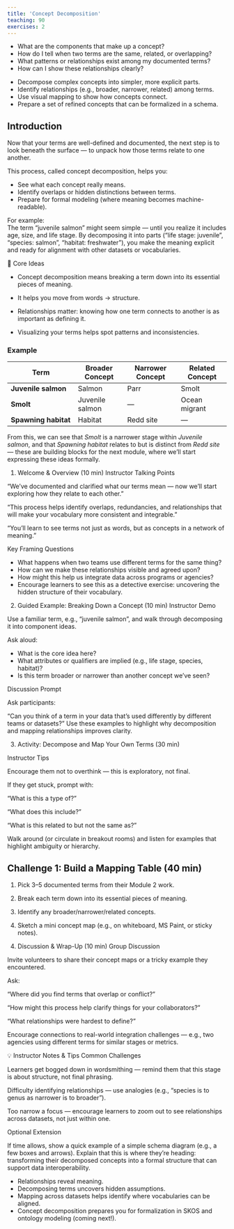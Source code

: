 ```yaml
---
title: 'Concept Decomposition'
teaching: 90
exercises: 2
---
```


:::::::::::::::::::::::::::::::::::::: questions 

- What are the components that make up a concept?
- How do I tell when two terms are the same, related, or overlapping?
- What patterns or relationships exist among my documented terms?
- How can I show these relationships clearly?

::::::::::::::::::::::::::::::::::::::::::::::::

::::::::::::::::::::::::::::::::::::: objectives

- Decompose complex concepts into simpler, more explicit parts.
- Identify relationships (e.g., broader, narrower, related) among terms.
- Use visual mapping to show how concepts connect.
- Prepare a set of refined concepts that can be formalized in a schema.

::::::::::::::::::::::::::::::::::::::::::::::::

## Introduction 

Now that your terms are well-defined and documented, the next step is to look beneath the surface — to unpack how those terms relate to one another.

This process, called concept decomposition, helps you:

- See what each concept really means.
- Identify overlaps or hidden distinctions between terms.
- Prepare for formal modeling (where meaning becomes machine-readable).

For example:  
The term “juvenile salmon” might seem simple — until you realize it includes age, size, and life stage. By decomposing it into parts (“life stage: juvenile”, “species: salmon”, “habitat: freshwater”), you make the meaning explicit and ready for alignment with other datasets or vocabularies.

:::::::::::::::::: callout

🧩 Core Ideas

- Concept decomposition means breaking a term down into its essential pieces of meaning.

- It helps you move from words → structure.

- Relationships matter: knowing how one term connects to another is as important as defining it.

- Visualizing your terms helps spot patterns and inconsistencies.

::::::::::::::::::::::::::

### Example

| Term                 | Broader Concept | Narrower Concept | Related Concept |
| -------------------- | --------------- | ---------------- | --------------- |
| **Juvenile salmon**  | Salmon          | Parr             | Smolt           |
| **Smolt**            | Juvenile salmon | —                | Ocean migrant   |
| **Spawning habitat** | Habitat         | Redd site        | —               |


From this, we can see that _Smolt_ is a narrower stage within _Juvenile salmon_, and that _Spawning habitat_ relates to but is distinct from _Redd site_ — these are building blocks for the next module, where we’ll start expressing these ideas formally.

::::::::::::::::::::::::::::::::::::::: instructor

1. Welcome & Overview (10 min)
Instructor Talking Points

“We’ve documented and clarified what our terms mean — now we’ll start exploring how they relate to each other.”

“This process helps identify overlaps, redundancies, and relationships that will make your vocabulary more consistent and integrable.”

“You’ll learn to see terms not just as words, but as concepts in a network of meaning.”

Key Framing Questions

- What happens when two teams use different terms for the same thing?
- How can we make these relationships visible and agreed upon?
- How might this help us integrate data across programs or agencies?
- Encourage learners to see this as a detective exercise: uncovering the hidden structure of their vocabulary.

2. Guided Example: Breaking Down a Concept (10 min)
Instructor Demo

Use a familiar term, e.g., “juvenile salmon”, and walk through decomposing it into component ideas.

Ask aloud:

- What is the core idea here?
- What attributes or qualifiers are implied (e.g., life stage, species, habitat)?
- Is this term broader or narrower than another concept we’ve seen?

Discussion Prompt

Ask participants:

“Can you think of a term in your data that’s used differently by different teams or datasets?”
Use these examples to highlight why decomposition and mapping relationships improves clarity.

3. Activity: Decompose and Map Your Own Terms (30 min)

Instructor Tips

Encourage them not to overthink — this is exploratory, not final.

If they get stuck, prompt with:

“What is this a type of?”

“What does this include?”

“What is this related to but not the same as?”

Walk around (or circulate in breakout rooms) and listen for examples that highlight ambiguity or hierarchy.

::::::::::::::::::::::::::::::::::::::::::::::::::


::::::::::::::::::::::::::::::::::::: challenge 

## Challenge 1: Build a Mapping Table (40 min)

1. Pick 3–5 documented terms from their Module 2 work.

2. Break each term down into its essential pieces of meaning.

3. Identify any broader/narrower/related concepts.

4. Sketch a mini concept map (e.g., on whiteboard, MS Paint, or sticky notes).

:::::::::::::::::::::::::::::::::::::::::::::::

::::::::::::::::::::::::::::::::::::::: instructor

4. Discussion & Wrap-Up (10 min)
Group Discussion

Invite volunteers to share their concept maps or a tricky example they encountered.

Ask:

“Where did you find terms that overlap or conflict?”

“How might this process help clarify things for your collaborators?”

“What relationships were hardest to define?”

Encourage connections to real-world integration challenges — e.g., two agencies using different terms for similar stages or metrics.

💡 Instructor Notes & Tips
Common Challenges

Learners get bogged down in wordsmithing — remind them that this stage is about structure, not final phrasing.

Difficulty identifying relationships — use analogies (e.g., “species is to genus as narrower is to broader”).

Too narrow a focus — encourage learners to zoom out to see relationships across datasets, not just within one.

Optional Extension

If time allows, show a quick example of a simple schema diagram (e.g., a few boxes and arrows).
Explain that this is where they’re heading: transforming their decomposed concepts into a formal structure that can support data interoperability.

::::::::::::::::::::::::::::::::::::::::::::::::::


:::::::::::::::::::::::::::::::::: keypoints

- Relationships reveal meaning.
- Decomposing terms uncovers hidden assumptions.
- Mapping across datasets helps identify where vocabularies can be aligned.
- Concept decomposition prepares you for formalization in SKOS and ontology modeling (coming next!).

::::::::::::::::::::::::::::::::::::::::::::

